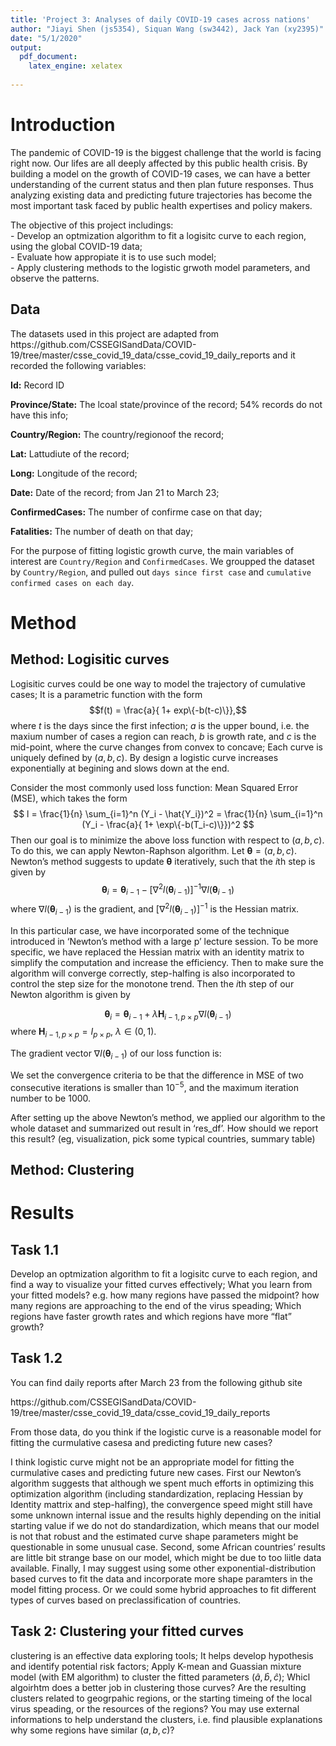 ```yaml
---
title: 'Project 3: Analyses of daily COVID-19 cases across nations'
author: "Jiayi Shen (js5354), Siquan Wang (sw3442), Jack Yan (xy2395)"
date: "5/1/2020"
output:
  pdf_document:
    latex_engine: xelatex
    
---
```


# Introduction

The pandemic of COVID-19 is the biggest challenge that the world is facing right now. Our lifes are all deeply affected by this public health crisis. By building a model on the growth of COVID-19 cases, we can have a better understanding of the current status and then plan future responses. Thus analyzing existing data and predicting future trajectories has become the most important task faced by public health expertises and policy makers.  
  
The objective of this project includings:  
- Develop an optmization algorithm to fit a logisitc curve to each region, using the global COVID-19 data;  
- Evaluate how appropiate it is to use such model;   
- Apply clustering methods to the logistic grwoth model parameters, and observe the patterns.  


## Data
The datasets used in this project are adapted from https://github.com/CSSEGISandData/COVID-19/tree/master/csse_covid_19_data/csse_covid_19_daily_reports 
and it recorded the following variables:  

**Id:** Record ID

**Province/State:** The lcoal state/province of the record; 54% records do not have this info;

**Country/Region:** The country/regionoof the record;

**Lat:** Lattudiute of the record;

**Long:** Longitude of the record;

**Date:** Date of the record; from Jan 21 to March 23; 

**ConfirmedCases:** The number of confirme case on that day;

**Fatalities:** The number of death on that day;

For the purpose of fitting logistic growth curve, the main variables of interest are `Country/Region` and `ConfirmedCases`. We groupped the dataset by `Country/Region`, and pulled out `days since first case` and `cumulative confirmed cases on each day`.  

# Method
## Method: Logisitic curves
Logisitic curves could be one way to model the trajectory of cumulative cases;  It is a parametric function with the form 
$$f(t) = \frac{a}{ 1+ exp\{-b(t-c)\}},$$
where $t$ is the days since the first infection; $a$ is the upper bound, i.e. the maxium number of cases a region can reach, $b$ is growth rate, and $c$ is the mid-point, where the curve changes from convex to concave; Each curve is uniquely defined by $(a,b,c)$. By design a logistic curve increases exponentially at begining and slows down at the end.  
  
  Consider the most commonly used loss function: Mean Squared Error (MSE), which takes the form 
$$
l = \frac{1}{n} \sum_{i=1}^n (Y_i - \hat{Y_i})^2  = \frac{1}{n} \sum_{i=1}^n (Y_i - \frac{a}{ 1+ \exp\{-b(T_i-c)\}})^2
$$
Then our goal is to minimize the above loss function with respect to $(a,b,c)$. To do this, we can apply Newton-Raphson algorithm. Let $\boldsymbol{\theta} = (a,b,c)$. Newton's method suggests to update $\boldsymbol{\theta}$ iteratively, such that the $i$th step is given by 
$$
\boldsymbol{\theta}_i = \boldsymbol{\theta}_{i-1} -[\nabla^2 l(\boldsymbol{\theta}_{i-1})]^{-1} \nabla l(\boldsymbol{\theta}_{i-1})
$$
where $\nabla l(\boldsymbol{\theta}_{i-1})$ is the gradient, and $[\nabla^2 l(\boldsymbol{\theta}_{i-1})]^{-1}$ is the Hessian matrix.  
  
  In this particular case, we have incorporated some of the technique introduced in 'Newton's method with a large p' lecture session. To be more specific, we have replaced the Hessian matrix with an identity matrix to simplify the computation and increase the efficiency. Then to make sure the algorithm will converge correctly, step-halfing is also incorporated to control the step size for the monotone trend. Then the $i$th step of our Newton algorithm is given by 

$$
\boldsymbol{\theta}_i = \boldsymbol{\theta}_{i-1} + \lambda \boldsymbol H_{i-1, p \times p} \nabla l(\boldsymbol{\theta}_{i-1})
$$
where $\boldsymbol H_{i-1, p \times p} = I_{p \times p}$, $\lambda \in (0,1)$.  
  
  The gradient vector $\nabla l(\boldsymbol{\theta}_{i-1})$ of our loss function is: 
\begin{equation}
\begin{pmatrix}
  {\partial l}/{\partial a}\\
  {\partial l}/{\partial b}\\
  {\partial l}/{\partial c}
\end{pmatrix}
=
\begin{pmatrix}
  \frac{2}{n}\sum_{i=1}^n (Y_i - \frac{a}{ 1+ \exp \{-b(T_i-c)\}}) \cdot \frac{-1}{1+\exp \{-b(T_i-c)\} }\\
  \frac{2}{n}\sum_{i=1}^n (Y_i - \frac{a}{ 1+ \exp \{-b(T_i-c)\}}) \cdot \frac{-a(T_i-c) \exp\{-b(T_i-c)\})}{(1+\exp \{-b(T_i-c)\})^2} \\
  \frac{2}{n}\sum_{i=1}^n (Y_i - \frac{a}{ 1+ \exp \{-b(T_i-c)\}}) \cdot \frac{ab \exp\{-b(T_i-c)\})}{(1+\exp \{-b(T_i-c)\})^2}
\end{pmatrix}
\end{equation}
  
We set the convergence criteria to be that the difference in MSE of two consecutive iterations is smaller than $10^{-5}$, and the maximum iteration number to be 1000. 

After setting up the above Newton's method, we applied our algorithm to the whole dataset and summarized out result in 'res_df'. How should we report this result? (eg, visualization, pick some typical countries, summary table)


## Method: Clustering

# Results

## Task 1.1
Develop an optmization algorithm to fit a logisitc curve to each region, and find a way to visualize your fitted curves effectively;   What you learn from your fitted models? e.g. how many regions have passed the midpoint? how many regions are approaching to the end of the virus speading; Which regions have faster growth rates and which regions have more "flat" growth? 


## Task 1.2
You can find daily reports after March 23 from the following github site

https://github.com/CSSEGISandData/COVID-19/tree/master/csse_covid_19_data/csse_covid_19_daily_reports

From those data, do you think if the logistic curve is a reasonable model for fitting the curmulative casesa and predicting future new cases?

I think logistic curve might not be an appropriate model for fitting the curmulative cases and predicting future new cases. First our Newton's algorithm suggests that although we spent much efforts in optimizing this optimization algorithm (including standardization, replacing Hessian by Identity mattrix and step-halfing), the convergence speed might still have some unknown internal issue and the results highly depending on the initial starting value if we do not do standardization, which means that our model is not that robust and the estimated curve shape parameters might be questionable in some unusual case. Second, some African countries' results are little bit strange base on our model, which might be due to too liitle data available.  Finally, I may suggest using some other exponential-distribution based curves to fit the data and incorporate more shape paramters in the model fitting process. Or we could some hybrid approaches to fit different types of curves based on preclassification of countries. 


## Task 2: Clustering your fitted curves

clustering is an effective data exploring tools; It helps develop hypothesis and identify potential risk factors;  Apply K-mean and Guassian mixture model (with EM algorithm) to cluster the fitted parameters $(\hat{a},\hat{b},\hat{c})$; Whicl algoirhtm does a better job in clustering those curves? Are the resulting clusters related to geogrpahic regions, or the starting timeing of the local virus speading, or the resources of the regions? You may use external informations to help understand the clusters, i.e. find plausible explanations why some regions have similar $(a, b,c)$?


